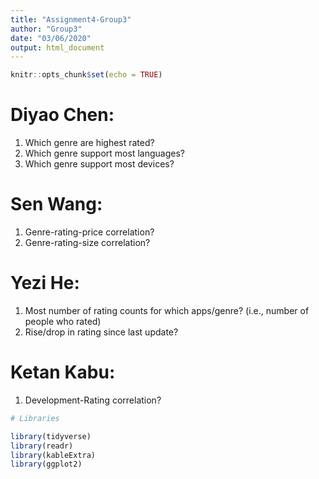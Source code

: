 ```yaml
---
title: "Assignment4-Group3"
author: "Group3"
date: "03/06/2020"
output: html_document
---
```


```r
knitr::opts_chunk$set(echo = TRUE)
```

# Diyao Chen: 
1. Which genre are highest rated?
2. Which genre support most languages?
3. Which genre support most devices?

# Sen Wang: 
1. Genre-rating-price correlation?
2. Genre-rating-size correlation?

# Yezi He:
1. Most number of rating counts for which apps/genre? (i.e., number of people who rated)
2. Rise/drop in rating since last update?

# Ketan Kabu:
1. Development-Rating correlation?



```r
# Libraries

library(tidyverse)
library(readr)
library(kableExtra)
library(ggplot2)
```

